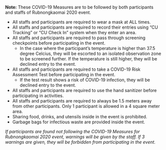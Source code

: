 **Note:**    These COVID-19 Measures are to be followed by both participants and staffs of Rubnongkaomai 2020 event.

* All staffs and participants are required to wear a mask at ALL times.
* All staffs and participants are required to record their entries using “CU Tracking” or “CU Check In” system when they enter an area.
* All staffs and participants are required to pass through screening checkpoints before participating in the event.
  - In the case where the participant’s temperature is higher than 37.5 degree Celcius, they will be escorted to an isolated observation zone to be screened further. If the temperature is still higher, they will be declined entry to the event.
* All staffs and participants are required to take a COVID-19 Risk Assessment Test before participating in the event.
  - If the test result shows a risk of COVID-19 infection, they will be declined entry to the event.
* All staffs and participants are required to use the hand sanitizer before participating in activities.
* All staffs and participants are required to always be 1.5 meters away from other participants. Only 1 participant is allowed in a 4 square meter area.
* Sharing food, drinks, and utensils inside in the event is prohibited.
* Garbage bags for infectious waste are provided inside the event.

*If participants are found not following the COVID-19 Measures for Rubnongkaomai 2020 event, warnings will be given by the staff. If 3 warnings are given, they will be forbidden from participating in the event.*
